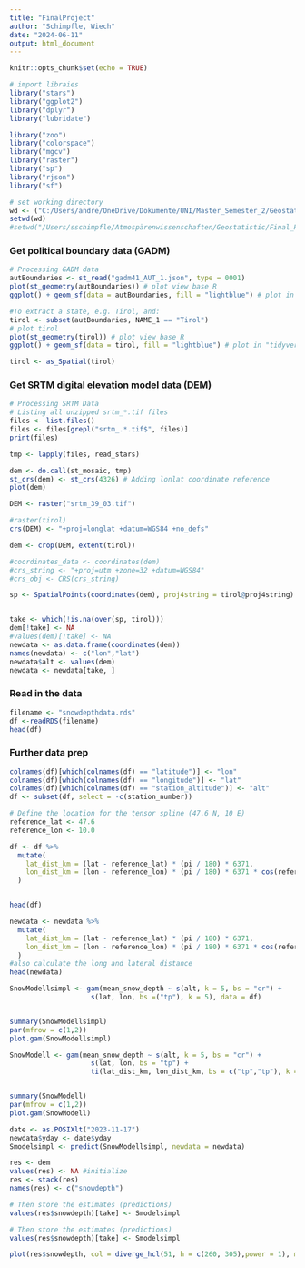 ```yaml
---
title: "FinalProject"
author: "Schimpfle, Wiech"
date: "2024-06-11"
output: html_document
---
```


```r
knitr::opts_chunk$set(echo = TRUE)
```


```r
# import libraies
library("stars")
library("ggplot2")
library("dplyr")
library("lubridate")

library("zoo")
library("colorspace")
library("mgcv")
library("raster")
library("sp")
library("rjson")
library("sf")
```


```r
# set working directory
wd <- ("C:/Users/andre/OneDrive/Dokumente/UNI/Master_Semester_2/Geostatistics/FinalProject")
setwd(wd)
#setwd("/Users/sschimpfle/Atmospärenwissenschaften/Geostatistic/Final_Project/FinalProjectGeostatistic")
```

### Get political boundary data (GADM)

```r
# Processing GADM data
autBoundaries <- st_read("gadm41_AUT_1.json", type = 0001)
plot(st_geometry(autBoundaries)) # plot view base R
ggplot() + geom_sf(data = autBoundaries, fill = "lightblue") # plot in "tidyverse"
```

```r
#To extract a state, e.g. Tirol, and:
tirol <- subset(autBoundaries, NAME_1 == "Tirol")
# plot tirol
plot(st_geometry(tirol)) # plot view base R
ggplot() + geom_sf(data = tirol, fill = "lightblue") # plot in "tidyverse"
```
```r

tirol <- as_Spatial(tirol)
```

### Get SRTM digital elevation model data (DEM)
```r
# Processing SRTM Data
# Listing all unzipped srtm_*.tif files
files <- list.files()
files <- files[grepl("srtm_.*.tif$", files)]
print(files)

tmp <- lapply(files, read_stars)

dem <- do.call(st_mosaic, tmp)
st_crs(dem) <- st_crs(4326) # Adding lonlat coordinate reference
plot(dem)
```
```r
DEM <- raster("srtm_39_03.tif")

#raster(tirol)
crs(DEM) <- "+proj=longlat +datum=WGS84 +no_defs"
```

```r
dem <- crop(DEM, extent(tirol))

#coordinates_data <- coordinates(dem)
#crs_string <- "+proj=utm +zone=32 +datum=WGS84"
#crs_obj <- CRS(crs_string)

sp <- SpatialPoints(coordinates(dem), proj4string = tirol@proj4string)


take <- which(!is.na(over(sp, tirol)))
dem[!take] <- NA
#values(dem)[!take] <- NA
newdata <- as.data.frame(coordinates(dem))
names(newdata) <- c("lon","lat")
newdata$alt <- values(dem)
newdata <- newdata[take, ]

```

### Read in the data
```r
filename <- "snowdepthdata.rds"
df <-readRDS(filename)
head(df)
```
### Further data prep
```r
colnames(df)[which(colnames(df) == "latitude")] <- "lon" 
colnames(df)[which(colnames(df) == "longitude")] <- "lat"
colnames(df)[which(colnames(df) == "station_altitude")] <- "alt"
df <- subset(df, select = -c(station_number))

# Define the location for the tensor spline (47.6 N, 10 E)
reference_lat <- 47.6
reference_lon <- 10.0

df <- df %>%
  mutate(
    lat_dist_km = (lat - reference_lat) * (pi / 180) * 6371,
    lon_dist_km = (lon - reference_lon) * (pi / 180) * 6371 * cos(reference_lat * pi / 180)
  )


head(df)
```
```r
newdata <- newdata %>%
  mutate(
    lat_dist_km = (lat - reference_lat) * (pi / 180) * 6371,
    lon_dist_km = (lon - reference_lon) * (pi / 180) * 6371 * cos(reference_lat * pi / 180)
  )
#also calculate the long and lateral distance 
head(newdata)
```


```r
SnowModellsimpl <- gam(mean_snow_depth ~ s(alt, k = 5, bs = "cr") +
                    s(lat, lon, bs =("tp"), k = 5), data = df)


summary(SnowModellsimpl)
par(mfrow = c(1,2))
plot.gam(SnowModellsimpl)
```
```r
SnowModell <- gam(mean_snow_depth ~ s(alt, k = 5, bs = "cr") +
                    s(lat, lon, bs = "tp") +
                    ti(lat_dist_km, lon_dist_km, bs = c("tp","tp"), k = c(20,20)), data = df)


summary(SnowModell)
par(mfrow = c(1,2))
plot.gam(SnowModell)
```

```r
date <- as.POSIXlt("2023-11-17")
newdata$yday <- date$yday
Smodelsimpl <- predict(SnowModellsimpl, newdata = newdata)
```


```r
res <- dem
values(res) <- NA #initialize
res <- stack(res)
names(res) <- c("snowdepth")

# Then store the estimates (predictions)
values(res$snowdepth)[take] <- Smodelsimpl
```
```r
# Then store the estimates (predictions)
values(res$snowdepth)[take] <- Smodelsimpl
```

```r
plot(res$snowdepth, col = diverge_hcl(51, h = c(260, 305),power = 1), main = sprintf("Daily mean temperature simple model %s", strftime(date, "%b %d")))
```